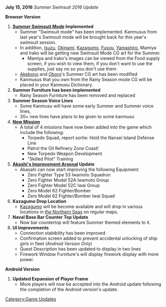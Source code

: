 {{UpdateBar
|PrevDate = June 30
|PrevYear = 2016
|NextDate = August 1
|NextYear = 2016
}}

'''July 15, 2016''' ''Summer Swimsuit 2016 Update''

'''Browser Version'''
#'''[[Seasonal/Summer 2016|Summer Swimsuit Mode]] Implemented'''
#*Summer "Swimsuit mode" has been implemented. Kanmusus from last year's Swimsuit mode will be brought back for this year's swimsuit session.
#*In addition, [[Isuzu]], [[Okinami]], [[Kazagumo]], [[Fusou]], [[Yamashiro]], Mamiya and Irako will be getting new Swimsuit Mode CG art for the Summer.
#**Mamiya and Irako's images can be viewed from the Food supply screen, if you wish to view them, if you don't want to use the supplies, just say no so you don't use them
#*[[Akebono]] and [[Oboro]]'s Summer CG art has been modified
#*Kanmusus that you own from the Rainy Season mode CG will be placed in your Kanmusu Dictionary.
#'''Summer Furniture has been implemented'''
#*Rainy Season Furniture has been removed and replaced
#'''Summer Season Voice Lines'''
#*Some Kanmusu will have some early Summer and Summer voice lines,
#*30+ new lines have plans to be given to some kanmusu
#'''[[Quests|New Mission]]'''
#*A total of 4 missions have now been added into the game which include the following:
#**Torpedo Squad, report sortie: Hold the Nansei Island Defense Line
#**Patrol the Oil Refinery Zone Coast!
#**New Torpedo Weapon Development
#** "Skilled Pilot" Training
#'''[[Akashi's Improvement Arsenal]] Update'''
#*Akasahi can now start improving the following Equipment:
#** Zero Fighter Type 53 Iwamoto Squadron
#** Zero Fighter Model 52A Iwamoto Group
#** Zero Fighter Model 52C Iwai Group
#** Zero Model 62 Fighter/Bomber  
#** Zero Model 62 Fighter/Bomber Iwai Squad
# '''Kazagumo Drop Location'''
#*[[Kazagumo]] will be become available and will drop in various locations in [[World 3|the Northern Seas]] on regular maps.
#'''Naval Base Bar Counter Top Update'''
#*Now bar countertop will feature Summer themed elements to it.
#'''UI Improvements'''
#*Connection stabibility has been improved
#*Confirmation screen added to prevent accidental unlocking of ship girls in fleet ''(Android Version Only)''
#*Quest Description has been updated to display in two lines
#*Firework Window Furniture's will display firework display with more power.

'''Android Version'''

#'''Updated Expansion of Player Frame'''
#* More players will now be accepted into the Android update following the completion of the Android version's update.
[[Category:Game Updates]]